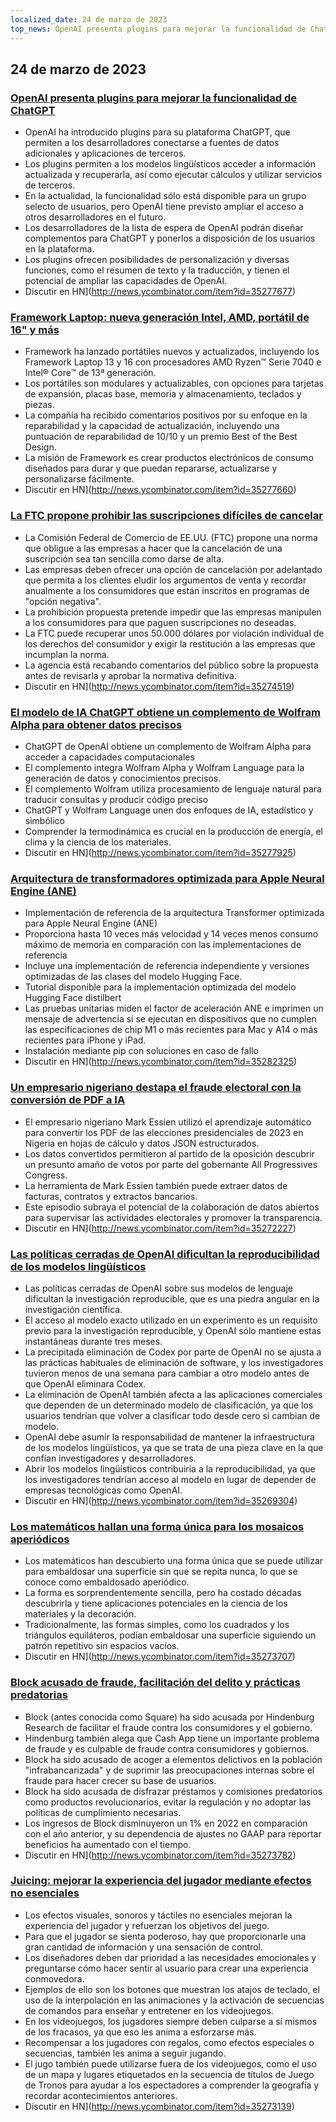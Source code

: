 ```yaml
---
localized_date: 24 de marzo de 2023
top_news: OpenAI presenta plugins para mejorar la funcionalidad de ChatGPT
---
```










<CallToAction />

<Steps>

## 24 de marzo de 2023

### [OpenAI presenta plugins para mejorar la funcionalidad de ChatGPT](https://openai.com/blog/chatgpt-plugins)

- OpenAI ha introducido plugins para su plataforma ChatGPT, que permiten a los desarrolladores conectarse a fuentes de datos adicionales y aplicaciones de terceros.
- Los plugins permiten a los modelos lingüísticos acceder a información actualizada y recuperarla, así como ejecutar cálculos y utilizar servicios de terceros.
- En la actualidad, la funcionalidad sólo está disponible para un grupo selecto de usuarios, pero OpenAI tiene previsto ampliar el acceso a otros desarrolladores en el futuro.
- Los desarrolladores de la lista de espera de OpenAI podrán diseñar complementos para ChatGPT y ponerlos a disposición de los usuarios en la plataforma.
- Los plugins ofrecen posibilidades de personalización y diversas funciones, como el resumen de texto y la traducción, y tienen el potencial de ampliar las capacidades de OpenAI.
- Discutir en HN](http://news.ycombinator.com/item?id=35277677)

### [Framework Laptop: nueva generación Intel, AMD, portátil de 16" y más](https://frame.work/)

- Framework ha lanzado portátiles nuevos y actualizados, incluyendo los Framework Laptop 13 y 16 con procesadores AMD Ryzen™ Serie 7040 e Intel® Core™ de 13ª generación.
- Los portátiles son modulares y actualizables, con opciones para tarjetas de expansión, placas base, memoria y almacenamiento, teclados y piezas.
- La compañía ha recibido comentarios positivos por su enfoque en la reparabilidad y la capacidad de actualización, incluyendo una puntuación de reparabilidad de 10/10 y un premio Best of the Best Design.
- La misión de Framework es crear productos electrónicos de consumo diseñados para durar y que puedan repararse, actualizarse y personalizarse fácilmente.
- Discutir en HN](http://news.ycombinator.com/item?id=35277660)

### [La FTC propone prohibir las suscripciones difíciles de cancelar](https://www.theverge.com/2023/3/23/23652373/ftc-click-to-cancel-subscription-service-dark-patterns-ban)

- La Comisión Federal de Comercio de EE.UU. (FTC) propone una norma que obligue a las empresas a hacer que la cancelación de una suscripción sea tan sencilla como darse de alta.
- Las empresas deben ofrecer una opción de cancelación por adelantado que permita a los clientes eludir los argumentos de venta y recordar anualmente a los consumidores que están inscritos en programas de "opción negativa".
- La prohibición propuesta pretende impedir que las empresas manipulen a los consumidores para que paguen suscripciones no deseadas.
- La FTC puede recuperar unos 50.000 dólares por violación individual de los derechos del consumidor y exigir la restitución a las empresas que incumplan la norma.
- La agencia está recabando comentarios del público sobre la propuesta antes de revisarla y aprobar la normativa definitiva.
- Discutir en HN](http://news.ycombinator.com/item?id=35274519)

### [El modelo de IA ChatGPT obtiene un complemento de Wolfram Alpha para obtener datos precisos](https://writings.stephenwolfram.com/2023/03/chatgpt-gets-its-wolfram-superpowers/)

- ChatGPT de OpenAI obtiene un complemento de Wolfram Alpha para acceder a capacidades computacionales
- El complemento integra Wolfram Alpha y Wolfram Language para la generación de datos y conocimientos precisos.
- El complemento Wolfram utiliza procesamiento de lenguaje natural para traducir consultas y producir código preciso
- ChatGPT y Wolfram Language unen dos enfoques de IA, estadístico y simbólico
- Comprender la termodinámica es crucial en la producción de energía, el clima y la ciencia de los materiales.
- Discutir en HN](http://news.ycombinator.com/item?id=35277925)

### [Arquitectura de transformadores optimizada para Apple Neural Engine (ANE)](https://github.com/apple/ml-ane-transformers)

- Implementación de referencia de la arquitectura Transformer optimizada para Apple Neural Engine (ANE)
- Proporciona hasta 10 veces más velocidad y 14 veces menos consumo máximo de memoria en comparación con las implementaciones de referencia
- Incluye una implementación de referencia independiente y versiones optimizadas de las clases del modelo Hugging Face.
- Tutorial disponible para la implementación optimizada del modelo Hugging Face distilbert
- Las pruebas unitarias miden el factor de aceleración ANE e imprimen un mensaje de advertencia si se ejecutan en dispositivos que no cumplen las especificaciones de chip M1 o más recientes para Mac y A14 o más recientes para iPhone y iPad.
- Instalación mediante pip con soluciones en caso de fallo
- Discutir en HN](http://news.ycombinator.com/item?id=35282325)

### [Un empresario nigeriano destapa el fraude electoral con la conversión de PDF a IA](https://markessien.com/posts/drama_of_transcription/)

- El empresario nigeriano Mark Essien utilizó el aprendizaje automático para convertir los PDF de las elecciones presidenciales de 2023 en Nigeria en hojas de cálculo y datos JSON estructurados.
- Los datos convertidos permitieron al partido de la oposición descubrir un presunto amaño de votos por parte del gobernante All Progressives Congress.
- La herramienta de Mark Essien también puede extraer datos de facturas, contratos y extractos bancarios.
- Este episodio subraya el potencial de la colaboración de datos abiertos para supervisar las actividades electorales y promover la transparencia.
- Discutir en HN](http://news.ycombinator.com/item?id=35272227)

### [Las políticas cerradas de OpenAI dificultan la reproducibilidad de los modelos lingüísticos](https://aisnakeoil.substack.com/p/openais-policies-hinder-reproducible)

- Las políticas cerradas de OpenAI sobre sus modelos de lenguaje dificultan la investigación reproducible, que es una piedra angular en la investigación científica.
- El acceso al modelo exacto utilizado en un experimento es un requisito previo para la investigación reproducible, y OpenAI sólo mantiene estas instantáneas durante tres meses.
- La precipitada eliminación de Codex por parte de OpenAI no se ajusta a las prácticas habituales de eliminación de software, y los investigadores tuvieron menos de una semana para cambiar a otro modelo antes de que OpenAI eliminara Codex.
- La eliminación de OpenAI también afecta a las aplicaciones comerciales que dependen de un determinado modelo de clasificación, ya que los usuarios tendrían que volver a clasificar todo desde cero si cambian de modelo.
- OpenAI debe asumir la responsabilidad de mantener la infraestructura de los modelos lingüísticos, ya que se trata de una pieza clave en la que confían investigadores y desarrolladores.
- Abrir los modelos lingüísticos contribuiría a la reproducibilidad, ya que los investigadores tendrían acceso al modelo en lugar de depender de empresas tecnológicas como OpenAI.
- Discutir en HN](http://news.ycombinator.com/item?id=35269304)

### [Los matemáticos hallan una forma única para los mosaicos aperiódicos](https://www.newscientist.com/article/2365363-mathematicians-discover-shape-that-can-tile-a-wall-and-never-repeat/)

- Los matemáticos han descubierto una forma única que se puede utilizar para embaldosar una superficie sin que se repita nunca, lo que se conoce como embaldosado aperiódico.
- La forma es sorprendentemente sencilla, pero ha costado décadas descubrirla y tiene aplicaciones potenciales en la ciencia de los materiales y la decoración.
- Tradicionalmente, las formas simples, como los cuadrados y los triángulos equiláteros, podían embaldosar una superficie siguiendo un patrón repetitivo sin espacios vacíos.
- Discutir en HN](http://news.ycombinator.com/item?id=35273707)

### [Block acusado de fraude, facilitación del delito y prácticas predatorias](https://hindenburgresearch.com/block/)

- Block (antes conocida como Square) ha sido acusada por Hindenburg Research de facilitar el fraude contra los consumidores y el gobierno.
- Hindenburg también alega que Cash App tiene un importante problema de fraude y es culpable de fraude contra consumidores y gobiernos.
- Block ha sido acusado de acoger a elementos delictivos en la población "infrabancarizada" y de suprimir las preocupaciones internas sobre el fraude para hacer crecer su base de usuarios.
- Block ha sido acusada de disfrazar préstamos y comisiones predatorios como productos revolucionarios, evitar la regulación y no adoptar las políticas de cumplimiento necesarias.
- Los ingresos de Block disminuyeron un 1% en 2022 en comparación con el año anterior, y su dependencia de ajustes no GAAP para reportar beneficios ha aumentado con el tiempo.
- Discutir en HN](http://news.ycombinator.com/item?id=35273782)

### [Juicing: mejorar la experiencia del jugador mediante efectos no esenciales](https://garden.bradwoods.io/notes/design/juice)

- Los efectos visuales, sonoros y táctiles no esenciales mejoran la experiencia del jugador y refuerzan los objetivos del juego.
- Para que el jugador se sienta poderoso, hay que proporcionarle una gran cantidad de información y una sensación de control.
- Los diseñadores deben dar prioridad a las necesidades emocionales y preguntarse cómo hacer sentir al usuario para crear una experiencia conmovedora.
- Ejemplos de ello son los botones que muestran los atajos de teclado, el uso de la interpolación en las animaciones y la activación de secuencias de comandos para enseñar y entretener en los videojuegos.
- En los videojuegos, los jugadores siempre deben culparse a sí mismos de los fracasos, ya que eso les anima a esforzarse más.
- Recompensar a los jugadores con regalos, como efectos especiales o secuencias, también les anima a seguir jugando.
- El jugo también puede utilizarse fuera de los videojuegos, como el uso de un mapa y lugares etiquetados en la secuencia de títulos de Juego de Tronos para ayudar a los espectadores a comprender la geografía y recordar acontecimientos anteriores.
- Discutir en HN](http://news.ycombinator.com/item?id=35273139)

</Steps>
